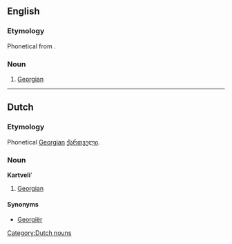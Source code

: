 ==English==

===Etymology===
Phonetical from {{etyl|ka}} {{term|ქართველი|lang=ka}}.

===Noun===
{{en-noun|?}}

# [[Georgian]]

----

==Dutch==

===Etymology===
Phonetical [[Georgian]] [[ქართველი]].

===Noun===
'''Kartveli''''

# [[Georgian]]

====Synonyms====
* [[Georgiër]]

[[Category:Dutch nouns]]